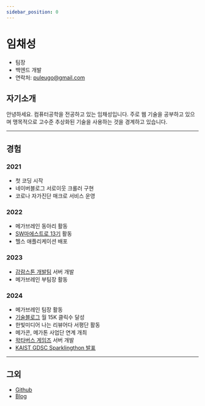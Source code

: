 ```yaml
---
sidebar_position: 0
---
```

# 임채성

- 팀장
- 백엔드 개발
- 연락처: [puleugo@gmail.com](mailto:puleugo@gmail.com)

## 자기소개
안녕하세요. 컴퓨터공학을 전공하고 있는 임채성입니다. 주로 웹 기술을 공부하고 있으며 맹목적으로 고수준 추상화된 기술을 사용하는 것을 경계하고 있습니다.

---

## 경험

### 2021
- 첫 코딩 시작
- 네이버블로그 서로이웃 크롤러 구현
- 코로나 자가진단 매크로 서비스 운영

### 2022
- 메가브레인 동아리 활동
- [SW마에스트로 13기](https://www.swmaestro.org/sw/main/main.do) 활동
- 헬스 애플리케이션 배포

### 2023
- [감람스톤 개발팀](https://gamramstone.com) 서버 개발
- 메가브레인 부팀장 활동

### 2024
- 메가브레인 팀장 활동
- [기술블로그](https://puleugo.tistory.com) 월 15K 클릭수 달성
- 한빛미디어 나는 리뷰어다 서평단 활동
- 메가콘, 메가톤 사업단 연계 개최
- [왁타버스 게임즈](https://waktaverse.games/) 서버 개발
- [KAIST GDSC Sparklingthon 발표](https://puleugo.tistory.com/207)

---
## 그외
- [Github](https://www.github.com/puleugo)
- [Blog](https://puleugo.tistory.com)
